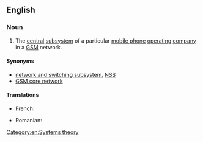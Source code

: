 {{also|network-subsystem}}
==English==

===Noun===
{{en-noun|head=[[network]] [[subsystem]]}}

# {{telecommunications}} The [[central]] [[subsystem]] of a particular [[mobile phone]] [[operating]] [[company]] in a [[GSM]] network.

====Synonyms====
* [[network and switching subsystem]], [[NSS]]
* [[GSM core network]]

====Translations====
{{trans-top|subsystem in a GSM network}}
* French: {{t-|fr|sous-système réseau}}
{{trans-mid}}
* Romanian: {{t-|ro|subsistem de rețea}}
{{trans-bottom}}

[[Category:en:Systems theory]]